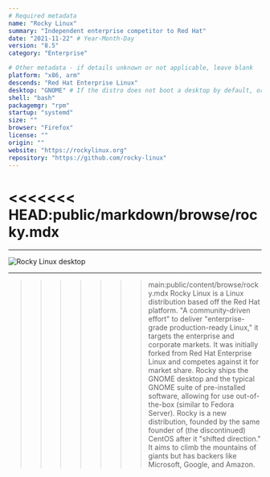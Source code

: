 ```yaml
---
# Required metadata
name: "Rocky Linux"
summary: "Independent enterprise competitor to Red Hat"
date: "2021-11-22" # Year-Month-Day
version: "8.5"
category: "Enterprise"

# Other metadata - if details unknown or not applicable, leave blank
platform: "x86, arm"
descends: "Red Hat Enterprise Linux"
desktop: "GNOME" # If the distro does not boot a desktop by default, or doesn't ship one, leave 'desktop' blank
shell: "bash"
packagemgr: "rpm"
startup: "systemd"
size: ""
browser: "Firefox"
license: ""
origin: ""
website: "https://rockylinux.org"
repository: "https://github.com/rocky-linux"
---
```


<<<<<<< HEAD:public/markdown/browse/rocky.mdx
=======
---

<Image
  src="/images/rocky.png"
  alt="Rocky Linux desktop"
  width={250}
  height={400}
/>

---

>>>>>>> main:public/content/browse/rocky.mdx
Rocky Linux is a Linux distribution based off the Red Hat platform. "A community-driven effort" to deliver "enterprise-grade production-ready Linux," it targets the enterprise and corporate markets. It was initially forked from Red Hat Enterprise Linux and competes against it for market share. Rocky ships the GNOME desktop and the typical GNOME suite of pre-installed software, allowing for use out-of-the-box (similar to Fedora Server). Rocky is a new distribution, founded by the same founder of (the discontinued) CentOS after it "shifted direction." It aims to climb the mountains of giants but has backers like Microsoft, Google, and Amazon.
